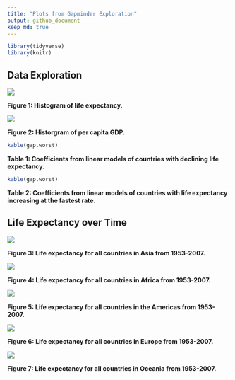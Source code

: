 ```yaml
---
title: "Plots from Gapminder Exploration"
output: github_document 
keep_md: true 
---
```

```r
library(tidyverse)
library(knitr)
```


## Data Exploration

![](histogram.lifeExp.png)

**Figure 1: Histogram of life expectancy.**

![](histogram.gdpPercap.png)

**Figure 2: Historgram of per capita GDP.**



```r
kable(gap.worst)
```

**Table 1: Coefficients from linear models of countries with declining life expectancy.**

```r
kable(gap.worst)
```

**Table 2: Coefficients from linear models of countries with life expectancy increasing at the fastest rate.**

## Life Expectancy over Time

![](plot.Asia.png)

**Figure 3: Life expectancy for all countries in Asia from 1953-2007.**

![](plot.Africa.png)

**Figure 4: Life expectancy for all countries in Africa from 1953-2007.**

![](plot.Americas.png)

**Figure 5: Life expectancy for all countries in the Americas from 1953-2007.**

![](plot.Europe.png)

**Figure 6: Life expectancy for all countries in Europe from 1953-2007.**

![](plot.Oceania.png)

**Figure 7: Life expectancy for all countries in Oceania from 1953-2007.**